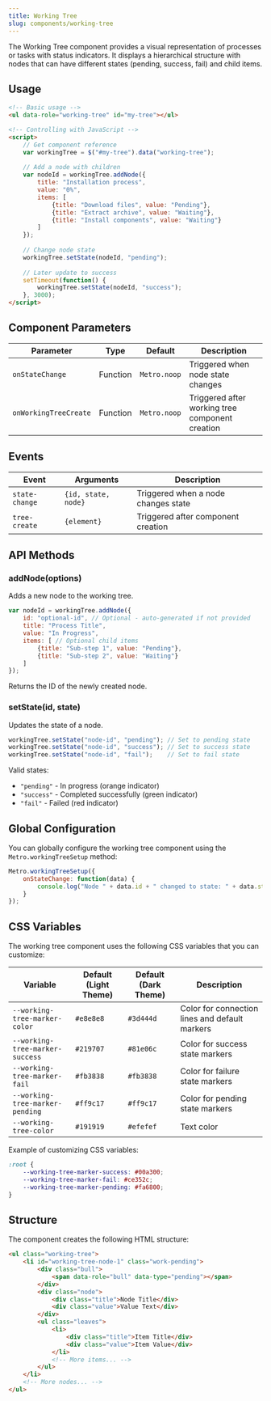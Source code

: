 ```yaml
---
title: Working Tree
slug: components/working-tree
---
```


The Working Tree component provides a visual representation of processes or tasks with status indicators. It displays a hierarchical structure with nodes that can have different states (pending, success, fail) and child items.

## Usage

```html
<!-- Basic usage -->
<ul data-role="working-tree" id="my-tree"></ul>

<!-- Controlling with JavaScript -->
<script>
    // Get component reference
    var workingTree = $("#my-tree").data("working-tree");
    
    // Add a node with children
    var nodeId = workingTree.addNode({
        title: "Installation process",
        value: "0%",
        items: [
            {title: "Download files", value: "Pending"},
            {title: "Extract archive", value: "Waiting"},
            {title: "Install components", value: "Waiting"}
        ]
    });
    
    // Change node state
    workingTree.setState(nodeId, "pending");
    
    // Later update to success
    setTimeout(function() {
        workingTree.setState(nodeId, "success");
    }, 3000);
</script>
```

## Component Parameters

| Parameter | Type | Default | Description |
| --- | --- | --- | --- |
| `onStateChange` | Function | `Metro.noop` | Triggered when node state changes |
| `onWorkingTreeCreate` | Function | `Metro.noop` | Triggered after working tree component creation |

## Events

| Event | Arguments | Description |
| --- | --- | --- |
| `state-change` | `{id, state, node}` | Triggered when a node changes state |
| `tree-create` | `{element}` | Triggered after component creation |

## API Methods

### addNode(options)

Adds a new node to the working tree.

```javascript
var nodeId = workingTree.addNode({
    id: "optional-id", // Optional - auto-generated if not provided
    title: "Process Title",
    value: "In Progress",
    items: [ // Optional child items
        {title: "Sub-step 1", value: "Pending"},
        {title: "Sub-step 2", value: "Waiting"}
    ]
});
```

Returns the ID of the newly created node.

### setState(id, state)

Updates the state of a node.

```javascript
workingTree.setState("node-id", "pending"); // Set to pending state
workingTree.setState("node-id", "success"); // Set to success state
workingTree.setState("node-id", "fail");    // Set to fail state
```

Valid states:
- `"pending"` - In progress (orange indicator)
- `"success"` - Completed successfully (green indicator)
- `"fail"` - Failed (red indicator)

## Global Configuration

You can globally configure the working tree component using the `Metro.workingTreeSetup` method:

```javascript
Metro.workingTreeSetup({
    onStateChange: function(data) {
        console.log("Node " + data.id + " changed to state: " + data.state);
    }
});
```

## CSS Variables

The working tree component uses the following CSS variables that you can customize:

| Variable | Default (Light Theme) | Default (Dark Theme) | Description |
| --- | --- | --- | --- |
| `--working-tree-marker-color` | `#e8e8e8` | `#3d444d` | Color for connection lines and default markers |
| `--working-tree-marker-success` | `#219707` | `#81e06c` | Color for success state markers |
| `--working-tree-marker-fail` | `#fb3838` | `#fb3838` | Color for failure state markers |
| `--working-tree-marker-pending` | `#ff9c17` | `#ff9c17` | Color for pending state markers |
| `--working-tree-color` | `#191919` | `#efefef` | Text color |

Example of customizing CSS variables:

```css
:root {
    --working-tree-marker-success: #00a300;
    --working-tree-marker-fail: #ce352c;
    --working-tree-marker-pending: #fa6800;
}
```

## Structure

The component creates the following HTML structure:

```html
<ul class="working-tree">
    <li id="working-tree-node-1" class="work-pending">
        <div class="bull">
            <span data-role="bull" data-type="pending"></span>
        </div>
        <div class="node">
            <div class="title">Node Title</div>
            <div class="value">Value Text</div>
        </div>
        <ul class="leaves">
            <li>
                <div class="title">Item Title</div>
                <div class="value">Item Value</div>
            </li>
            <!-- More items... -->
        </ul>
    </li>
    <!-- More nodes... -->
</ul>
```
